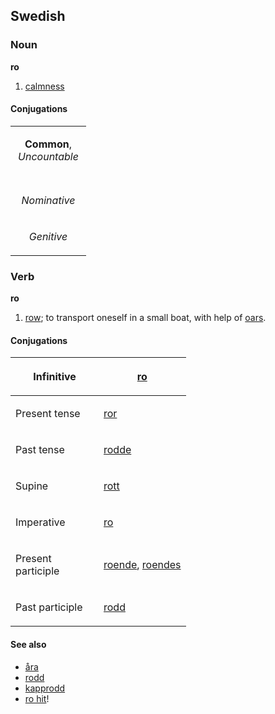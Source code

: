 ==Swedish==
===Noun===
'''ro'''
# [[calmness]]
====Conjugations====
{| border=1 cellspacing=0
| bgcolor="#FFFFF0" colspan=5 align=center | '''Common''', ''Uncountable''
|-
|- bgcolor="#FFFFF0" align=center
| width=105 |
| width=105 | ''Indefinite'' 
| width=105 | ''Definite'' 
|- align=center
| width=105 bgcolor="#FFFFF0" | ''Nominative'' 
| [[ro]]
| [[ron]]
|- align=center
| width=105 bgcolor="#FFFFF0" | ''Genitive'' 
| [[ros]]
| [[rons]]
|}
===Verb===
'''ro'''
#[[row]]; to transport oneself in a small boat, with help of [[oar]]s.
====Conjugations====
{| border=1 cellspacing=0
|- align=center
! width=125 bgcolor="#FFFFF0" | Infinitive
| [[ro]]
|- align=center
! width=125 bgcolor="#FFFFF0" | Present tense
| [[ror]]
|- align=center
! width=125 bgcolor="#FFFFF0" | Past tense
| [[rodde]]
|- align=center
! width=125 bgcolor="#FFFFF0" | Supine
| [[rott]]
|- align=center
! width=125 bgcolor="#FFFFF0" | Imperative
| [[ro]]
|- align=center
! width=125 bgcolor="#FFFFF0" | Present participle
| colspan=2 | [[roende]], [[roendes]]
|- align=center
! width=125 bgcolor="#FFFFF0" | Past participle
| colspan=2 | [[rodd]]
|}
====See also====
*[[åra]]
*[[rodd]]
*[[kapprodd]]
*[[ro hit]]!